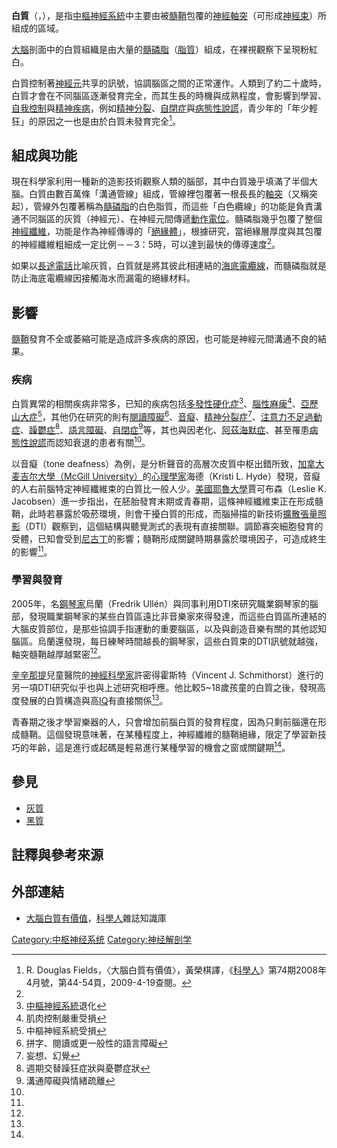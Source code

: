 {{Infobox anatomy
| Name        = 白質
| Latin       = substantia alba
| Image       = Grey matter and white matter - very high mag.jpg
| Caption     = [[顯微照相|顯微照相]]下的白質<!---with its characteristic fine meshwork-like appearance-->（圖的左邊，淺粉紅色部份）及[[灰質|灰質]]<!--with the characteristic [[neuron|neuronal cell bodies]]-->（圖的右邊，深粉紅色部份）。用{{le|HPS染色|HPS stain}}
| Width       = 
| Image2      = Human brain right dissected lateral view description.JPG
| Caption2    = 人腦的右側剖面圖可看到灰質（外緣深色處）和 白質 (內部顯著偏白色的部分)
| Location    = [[中樞神經系統|中樞神經系統]]
| Precursor   = 
| System      = 
| Artery      = 
| Vein        = 
| Nerve       = 
| Lymph       = 
<!--
| Dorlands =  nine/100008782
| DorlandsID =  White matter
| Code         = [[Terminologia_Anatomica|TA]] A14.1.00.009 
-->
}}
'''白質'''（{{lang-en|White matter}}，{{lang-la|substantia alba}}），是指[[中樞神經系統|中樞神經系統]]中主要由被[[髓鞘|髓鞘]]包覆的[[軸突|神經軸突]]（可形成[[神經束|神經束]]）所組成的區域。

[[大腦|大腦]]剖面中的白質組織是由大量的[[髓磷脂|髓磷脂]]（[[脂質|脂質]]）組成，在裸視觀察下呈現粉紅白。

白質控制著[[神經元|神經元]]共享的訊號，協調腦區之間的正常運作。人類到了約二十歲時，白質才會在不同腦區逐漸發育完全，而其生長的時機與成熟程度，會影響到學習、[[自我控制|自我控制]]與[[精神疾病|精神疾病]]，例如[[精神分裂|精神分裂]]、[[自閉症|自閉症]]與[[謊言|病態性說謊]]，青少年的「年少輕狂」的原因之一也是由於白質未發育完全<ref name="大腦白質有價值">R. Douglas Fields，〈大腦白質有價值〉，黃榮棋譯，《[[科學人|科學人]]》第74期2008年4月號，第44-54頁，2009-4-19查閱。</ref>。

== 組成與功能 ==
現在科學家利用一種新的造影技術觀察人類的腦部，其中白質幾乎填滿了半個大腦。白質由數百萬條「溝通管線」組成，管線裡包覆著一根長長的[[軸突|軸突]]（又稱突起），管線外包覆著稱為[[髓磷脂|髓磷脂]]的白色脂質，而這些「白色纜線」的功能是負責溝通不同腦區的灰質（神經元）、在神經元間傳遞[[動作電位|動作電位]]。髓磷脂幾乎包覆了整個[[神經纖維|神經纖維]]，功能是作為神經傳導的「[[絕緣體|絕緣體]]」，根據研究，當絕緣層厚度與其包覆的神經纖維粗細成一定比例－－3：5時，可以達到最快的傳導速度<ref name="大腦白質有價值"></ref>。

如果以[[長途電話|長途電話]]比喻灰質，白質就是將其彼此相連結的[[海底電纜|海底電纜線]]，而髓磷脂就是防止海底電纜線因接觸海水而漏電的絕緣材料。

== 影響 ==

[[髓鞘|髓鞘]]發育不全或萎縮可能是造成許多疾病的原因，也可能是神經元間溝通不良的結果。

=== 疾病 ===

白質異常的相關疾病非常多，已知的疾病包括[[多發性硬化症|多發性硬化症]]<ref>[[中樞神經系統|中樞神經系統]]退化</ref>、[[腦性麻痺|腦性麻痺]]<ref>肌肉控制嚴重受損</ref>、[[亞歷山大症|亞歷山大症]]<ref>中樞神經系統受損</ref>，其他仍在研究的則有[[閱讀障礙|閱讀障礙]]<ref>拼字、閱讀或更一般性的語言障礙</ref>、[[音癡|音癡]]、[[精神分裂症|精神分裂症]]<ref>妄想、幻覺</ref>、[[注意力不足過動症|注意力不足過動症]]、[[躁鬱症|躁鬱症]]<ref>週期交替躁狂症狀與憂鬱症狀</ref>、[[語言障礙|語言障礙]]、[[自閉症|自閉症]]<ref>溝通障礙與情緒疏離</ref>等，其也與因老化、[[阿茲海默症|阿茲海默症]]、甚至罹患[[謊言|病態性說謊]]而認知衰退的患者有關<ref name="大腦白質有價值"></ref>。

以音癡（tone deafness）為例，是分析聲音的高層次皮質中枢出錯所致，[[加拿大|加拿大]][[麦吉尔大学|麦吉尔大學（McGill University）]]的[[心理學家|心理學家]]海德（Kristi L. Hyde）發現，音癡的人右前腦特定神經纖維束的白質比一般人少。[[美國|美國]][[耶魯大學|耶魯大學]]賈可布森（Leslie K. Jacobsen）進一步指出，在胚胎發育末期或青春期，這條神經纖維束正在形成髓鞘，此時若暴露於吸菸環境，則會干擾白質的形成，而腦掃描的新技術[[擴散張量照影|擴散張量照影]]（DTI）觀察到，這個結構與聽覺測式的表現有直接關聯。調節寡突細胞發育的受體，已知會受到[[尼古丁|尼古丁]]的影響；髓鞘形成關鍵時期暴露於環境因子，可造成終生的影響<ref name="大腦白質有價值"></ref>。

=== 學習與發育 ===

2005年，名[[鋼琴家|鋼琴家]]烏蘭（Fredrik Ullén）與同事利用DTI來研究職業鋼琴家的腦部，發現職業鋼琴家的某些白質區遠比非音樂家來得發達，而這些白質區所連結的大腦皮質部位，是那些協調手指運動的重要腦區，以及與創造音樂有關的其他認知腦區。烏蘭還發現，每日練琴時間越長的鋼琴家，這些白質束的DTI訊號就越強，軸突髓鞘越厚越緊密<ref name="大腦白質有價值"></ref>。

[[辛辛那提|辛辛那提]]兒童醫院的[[神經|神經]][[科學家|科學家]]許密得霍斯特（Vincent J. Schmithorst）進行的另一項DTI研究似乎也與上述研究相呼應。他比較5~18歲孩童的白質之後，發現高度發展的白質構造與高[[IQ|IQ]]有直接關係<ref name="大腦白質有價值"></ref>。

{{Fact|烏蘭的研究還有另一項發現：越早學習樂器的人，整個腦子的白質構造越是高度發展。|time=2016-07-20T03:59:39+00:00}}青春期之後才學習樂器的人，只會增加前腦白質的發育程度，因為只剩前腦還在形成髓鞘。這個發現意味著，在某種程度上，神經纖維的髓鞘絕緣，限定了學習新技巧的年齡，這是進行或起碼是輕易進行某種學習的機會之窗或關鍵期<ref name="大腦白質有價值"></ref>。

== 參見 ==

* [[灰質|灰質]]
* [[黑質|黑質]]

== 註釋與參考來源 ==
{{reflist|2}}

== 外部連結 ==
* [http://sa.ylib.com/read/readshow.asp?FDocNo=1171 大腦白質有價值]，[[科學人|科學人]]雜誌知識庫

{{Nervous tissue}}
{{Spinal cord}}
{{Medulla}}
{{Pons}}
{{Mesencephalon}}
{{Cerebellum}}
{{Diencephalon}}
{{Commissural fibers and septum}}
{{Rostral basal ganglia and associated structures}}

[[Category:中枢神经系统|Category:中枢神经系统]]
[[Category:神经解剖学|Category:神经解剖学]]
